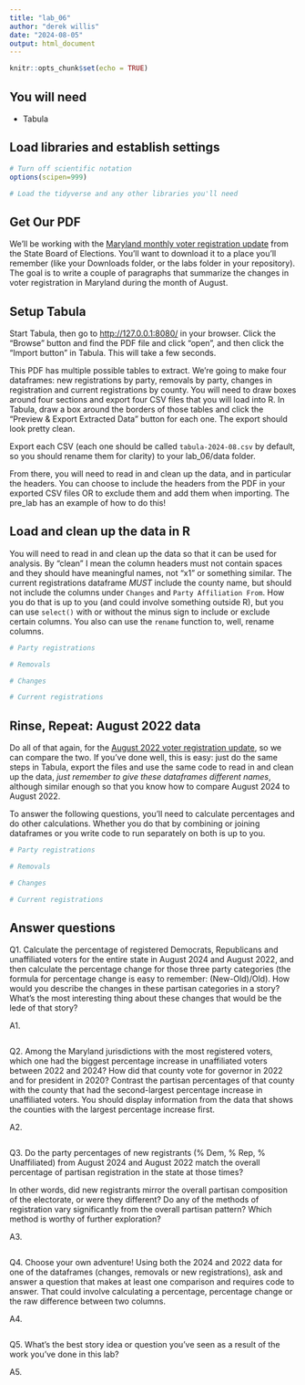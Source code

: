 ```yaml
---
title: "lab_06"
author: "derek willis"
date: "2024-08-05"
output: html_document
---
```


```r
knitr::opts_chunk$set(echo = TRUE)
```

## You will need

-   Tabula

## Load libraries and establish settings

```r
# Turn off scientific notation
options(scipen=999)

# Load the tidyverse and any other libraries you'll need

```

## Get Our PDF

We'll be working with the [Maryland monthly voter registration update](https://elections.maryland.gov/pdf/vrar/2024_08.pdf) from the State Board of Elections. You'll want to download it to a place you'll remember (like your Downloads folder, or the labs folder in your repository). The goal is to write a couple of paragraphs that summarize the changes in voter registration in Maryland during the month of August.

## Setup Tabula

Start Tabula, then go to <http://127.0.0.1:8080/> in your browser. Click the "Browse" button and find the PDF file and click "open", and then click the "Import button" in Tabula. This will take a few seconds.

This PDF has multiple possible tables to extract. We're going to make four dataframes: new registrations by party, removals by party, changes in registration and current registrations by county. You will need to draw boxes around four sections and export four CSV files that you will load into R. In Tabula, draw a box around the borders of those tables and click the "Preview & Export Extracted Data" button for each one. The export should look pretty clean.

Export each CSV (each one should be called `tabula-2024-08.csv` by default, so you should rename them for clarity) to your lab_06/data folder.

From there, you will need to read in and clean up the data, and in particular the headers. You can choose to include the headers from the PDF in your exported CSV files OR to exclude them and add them when importing. The pre_lab has an example of how to do this!

## Load and clean up the data in R

You will need to read in and clean up the data so that it can be used for analysis. By "clean" I mean the column headers must not contain spaces and they should have meaningful names, not "x1" or something similar. The current registrations dataframe *MUST* include the county name, but should not include the columns under `Changes` and `Party Affiliation From`. How you do that is up to you (and could involve something outside R), but you can use `select()` with or without the minus sign to include or exclude certain columns. You also can use the `rename` function to, well, rename columns.

```r
# Party registrations

```

```r
# Removals

```

```r
# Changes

```

```r
# Current registrations

```

## Rinse, Repeat: August 2022 data

Do all of that again, for the [August 2022 voter registration update](https://elections.maryland.gov/pdf/vrar/2022_08.pdf), so we can compare the two. If you've done well, this is easy: just do the same steps in Tabula, export the files and use the same code to read in and clean up the data, *just remember to give these dataframes different names*, although similar enough so that you know how to compare August 2024 to August 2022.

To answer the following questions, you'll need to calculate percentages and do other calculations. Whether you do that by combining or joining dataframes or you write code to run separately on both is up to you.

```r
# Party registrations

```

```r
# Removals

```

```r
# Changes

```

```r
# Current registrations

```

## Answer questions

Q1. Calculate the percentage of registered Democrats, Republicans and unaffiliated voters for the entire state in August 2024 and August 2022, and then calculate the percentage change for those three party categories (the formula for percentage change is easy to remember: (New-Old)/Old). How would you describe the changes in these partisan categories in a story? What's the most interesting thing about these changes that would be the lede of that story?

A1.

```r

```

Q2. Among the Maryland jurisdictions with the most registered voters, which one had the biggest percentage increase in unaffiliated voters between 2022 and 2024? How did that county vote for governor in 2022 and for president in 2020? Contrast the partisan percentages of that county with the county that had the second-largest percentage increase in unaffiliated voters. You should display information from the data that shows the counties with the largest percentage increase first.

A2.

```r

```

Q3. Do the party percentages of new registrants (% Dem, % Rep, % Unaffiliated) from August 2024 and August 2022 match the overall percentage of partisan registration in the state at those times?

In other words, did new registrants mirror the overall partisan composition of the electorate, or were they different? Do any of the methods of registration vary significantly from the overall partisan pattern? Which method is worthy of further exploration?

A3.

```r

```

Q4. Choose your own adventure! Using both the 2024 and 2022 data for one of the dataframes (changes, removals or new registrations), ask and answer a question that makes at least one comparison and requires code to answer. That could involve calculating a percentage, percentage change or the raw difference between two columns.

A4.

```r

```

Q5. What's the best story idea or question you've seen as a result of the work you've done in this lab?

A5.
